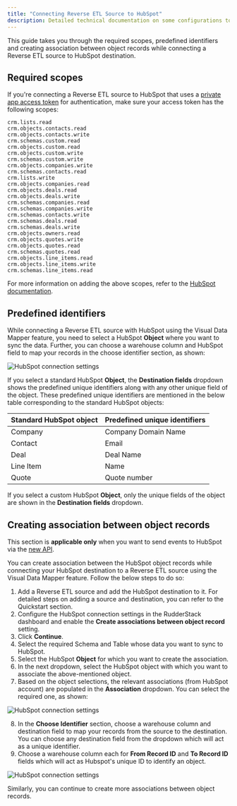 ```yaml
---
title: "Connecting Reverse ETL Source to HubSpot"
description: Detailed technical documentation on some configurations to use while connecting a Reverse ETL source with HubSpot destination.
---
```


This guide takes you through the required scopes, predefined identifiers and creating association between object records while connecting a Reverse ETL source to HubSpot destination.

## Required scopes

If you're connecting a <Link to="/sources/reverse-etl/">Reverse ETL</Link> source to HubSpot that uses a <a href="https://developers.hubspot.com/docs/api/intro-to-auth#private-app-access-tokens">private app access token</a> for authentication, make sure your access token has the following scopes:

```
crm.lists.read
crm.objects.contacts.read
crm.objects.contacts.write
crm.schemas.custom.read
crm.objects.custom.read
crm.objects.custom.write
crm.schemas.custom.write
crm.objects.companies.write
crm.schemas.contacts.read
crm.lists.write
crm.objects.companies.read
crm.objects.deals.read
crm.objects.deals.write
crm.schemas.companies.read
crm.schemas.companies.write
crm.schemas.contacts.write
crm.schemas.deals.read
crm.schemas.deals.write
crm.objects.owners.read
crm.objects.quotes.write
crm.objects.quotes.read
crm.schemas.quotes.read
crm.objects.line_items.read
crm.objects.line_items.write
crm.schemas.line_items.read
```

<div class="infoBlock">
For more information on adding the above scopes, refer to the <a href="https://developers.hubspot.com/docs/api/migrate-an-api-key-integration-to-a-private-app#create-a-new-private-app">HubSpot documentation</a>.
</div>

## Predefined identifiers

While connecting a <Link to="/sources/reverse-etl/">Reverse ETL</Link> source with HubSpot using the <Link to="/sources/reverse-etl/features/visual-data-mapper/">Visual Data Mapper</Link> feature, you need to select a HubSpot **Object** where you want to sync the data. Further, you can choose a warehouse column and HubSpot field to map your records in the <Link to="/sources/reverse-etl/features/visual-data-mapper/#choosing-the-identifier">choose identifier</Link> section, as shown:

<img src="../../../assets/event-stream-destinations/predefined_object_hubspot.png" alt="HubSpot connection settings"/>

If you select a standard HubSpot **Object**, the **Destination fields** dropdown shows the predefined unique identifiers along with any other unique field of the object. These predefined unique identifiers are mentioned in the below table corresponding to the standard HubSpot objects:

| Standard HubSpot object | Predefined unique identifiers   |
| :------------------ | :------------ | 
| Company     | Company Domain Name     | 
| Contact      | Email      |
| Deal     | Deal Name     | 
| Line Item      | Name      |
| Quote     | Quote number     | 

If you select a custom HubSpot **Object**, only the unique fields of the object are shown in the **Destination fields** dropdown.

## Creating association between object records

<div class="infoBlock">
This section is <strong>applicable only</strong> when you want to send events to HubSpot via the <a href="https://developers.hubspot.com/docs/api/overview">new API</a>.
</div>

You can create association between the HubSpot object records while connecting your HubSpot destination to a <Link to="/sources/reverse-etl/">Reverse ETL</Link> source using the <Link to="/sources/reverse-etl/features/visual-data-mapper/">Visual Data Mapper</Link> feature. Follow the below steps to do so:

1. Add a Reverse ETL source and add the HubSpot destination to it. For detailed steps on adding a source and destination, you can refer to the <Link to="https://www.rudderstack.com/docs/get-started/quickstart/">Quickstart</Link> section.
2. Configure the <Link to="/destinations/streaming-destinations/hubspot/setting-up-hubspot-in-rudderstack/#new-api">HubSpot connection settings</Link> in the RudderStack dashboard and enable the **Create associations between object record** setting. 
3. Click **Continue**.
4. Select the required Schema and Table whose data you want to sync to HubSpot.
5. Select the HubSpot **Object** for which you want to create the association. 
6. In the next dropdown, select the HubSpot object with which you want to associate the above-mentioned object.
7. Based on the object selections, the relevant associations (from HubSpot account) are populated in the **Association** dropdown. You can select the required one, as shown:

<img src="../../../assets/event-stream-destinations/sync-associations-hubspot.png" alt="HubSpot connection settings"/>

8. In the **Choose Identifier** section,  choose a warehouse column and destination field to map your records from the source to the destination. You can choose any destination field from the dropdown which will act as a unique identifier.
9. Choose a warehouse column each for **From Record ID** and **To Record ID** fields which will act as Hubspot's unique ID to identify an object.

<img src="../../../assets/event-stream-destinations/unique-identifier-hubspot.png" alt="HubSpot connection settings"/>

Similarly, you can continue to create more associations between object records.